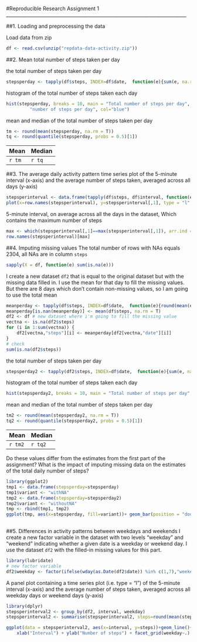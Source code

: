 
#Reproducible Research Assignment 1
_____________________________________________________________________________

##1. Loading and preprocessing the data

Load data from zip
```r
df <- read.csv(unzip("repdata-data-activity.zip"))
```

##2. Mean total number of steps taken per day

the total number of steps taken per day
```r
stepsperday <- tapply(df$steps, INDEX=df$date,  function(e){sum(e, na.rm = T)})
```

histogram of the total number of steps taken each day
```r
hist(stepsperday, breaks = 10, main = "Total number of steps per day", xlab = 
         "number of steps per day", col="blue")
```

mean and median of the total number of steps taken per day
```r
tm <- round(mean(stepsperday, na.rm = T))
tq <- round(quantile(stepsperday, probs = 0.5)[1])
```
Mean  | Median
------------- | -------------
`r tm`  | `r tq`

##3. The average daily activity pattern
time series plot of the 5-minute interval (x-axis) and the average number of steps taken, averaged across all days (y-axis)
```r
stepsperinterval <- data.frame(tapply(df$steps, df$interval, function(e) {mean(e, na.rm = T)}))
plot(x=row.names(stepsperinterval), y=stepsperinterval[,1], type = "l", main = "Average number of steps per interval", xlab = "5-minute interval", ylab = "average number of steps")
```

5-minute interval, on average across all the days in the dataset, Which contains the maximum number of steps
```r
max <- which(stepsperinterval[,1]==max(stepsperinterval[,1]), arr.ind = T)
row.names(stepsperinterval)[max]
```

##4. Imputing missing values
The total number of rows with NAs equals 2304, all NAs are in column `steps`
```r
sapply(X = df, function(e) sum(is.na(e)))
```

I create a new dataset `df2` that is equal to the original dataset but with the 
missing data filled in.
I use the mean for that day to fill the missing values. But there are 8 days 
which don't  contain non-missing values, so I am going to use the total mean
```r
meanperday <- tapply(df$steps, INDEX=df$date,  function(e){round(mean(e, na.rm = T))})
meanperday[is.nan(meanperday)] <- mean(df$steps, na.rm = T)
df2 <- df # new dataset where i'm going to fill the missing value
vectna <- is.na(df2$steps)
for (i in 1:sum(vectna)) {
    df2[vectna,"steps"][i] <- meanperday[df2[vectna,"date"][i]]
}
# check
sum(is.na(df2$steps))
```

the total number of steps taken per day
```r
stepsperday2 <- tapply(df2$steps, INDEX=df$date,  function(e){sum(e, na.rm = T)})
```

histogram of the total number of steps taken each day
```r
hist(stepsperday2, breaks = 10, main = "Total number of steps per day", xlab = "number of steps per day without NAs")
```

mean and median of the total number of steps taken per day
```r
tm2 <- round(mean(stepsperday2, na.rm = T))
tq2 <- round(quantile(stepsperday2, probs = 0.5)[1])
```
Mean  | Median
------------- | -------------
`r tm2`  | `r tq2`


Do these values differ from the estimates from the first part of the assignment? What is the impact of imputing missing data on the estimates of the total daily number of steps?

```r
library(ggplot2)
tmp1 <- data.frame(stepsperday=stepsperday)
tmp1$variant <- "withNA"
tmp2 <- data.frame(stepsperday=stepsperday2)
tmp2$variant <- "withoutNA"
tmp <- rbind(tmp1, tmp2)
ggplot(tmp, aes(x=stepsperday, fill=variant))+ geom_bar(position = "dodge")+ xlab("Number of steps per day") + ylab("Frequency") + labs(title = "Differences")
    
```


##5. Differences in activity patterns between weekdays and weekends
I create a new factor variable in the dataset with two levels "weekday" and "weekend" indicating whether a given date is a weekday or weekend day.
I use the dataset `df2` with the filled-in missing values for this part.
```r
library(lubridate)
# new factor variable
df2$weekday <- factor(ifelse(wday(as.Date(df2$date)) %in% c(1,7),"weekend", "weekday"))
```

A panel plot containing a time series plot (i.e. type = "l") of the 5-minute interval (x-axis) and the average number of steps taken, averaged across all weekday days or weekend days (y-axis)
```r
library(dplyr)
stepsperinterval2 <- group_by(df2, interval, weekday)
stepsperinterval2 <- summarise(stepsperinterval2, steps=round(mean(steps)))
```
```r
ggplot(data = stepsperinterval2, aes(x=interval, y=steps))+geom_line()+
    xlab("Interval") + ylab("Number of steps") + facet_grid(weekday~.)
```


